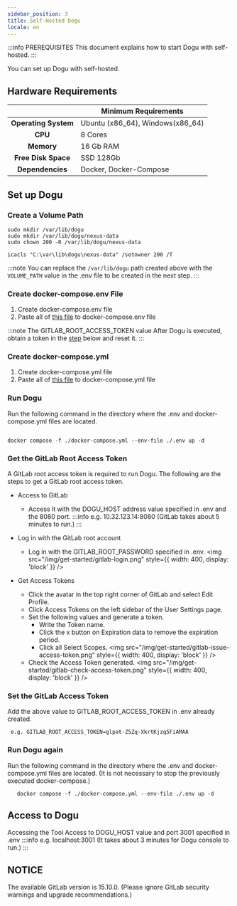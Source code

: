 ```yaml
---
sidebar_position: 3
title: Self-Hosted Dogu
locale: en
---
```



:::info PREREQUISITES
This document explains how to start Dogu with self-hosted.
:::

You can set up Dogu with self-hosted.

## Hardware Requirements

|                          | Minimum Requirements             |
| :----------------------: | -------------------------------- |
| <b>Operating System</b>  | Ubuntu (x86_64), Windows(x86_64) |
|       <b> CPU </b>       | 8 Cores                          |
|     <b> Memory </b>      | 16 Gb RAM                        |
| <b> Free Disk Space </b> | SSD 128Gb                        |
|  <b> Dependencies </b>   | Docker, Docker-Compose           |

## Set up Dogu

### Create a Volume Path

<Tabs groupId="os" defaultValue="linux">
<TabItem value="linux" label="Linux" default>

```
sudo mkdir /var/lib/dogu
sudo mkdir /var/lib/dogu/nexus-data
sudo chown 200 -R /var/lib/dogu/nexus-data
```

</TabItem>

<TabItem value="windows" label="Windows">

```
icacls "C:\var\lib\dogu\nexus-data" /setowner 200 /T
```

</TabItem>
</Tabs>

:::note
You can replace the `/var/lib/dogu` path created above with the `VOLUME_PATH` value in the .env file to be created in the next step.
:::

### Create docker-compose.env File

1. Create docker-compose.env file
2. Paste all of [this file](https://github.com/dogu-team/dogu/blob/main/docker-compose.env) to docker-compose.env file

:::note
The GITLAB_ROOT_ACCESS_TOKEN value
After Dogu is executed, obtain a token in the [step](/self-hosted/get-started#issuing-the-gitlab-root-access-token) below and reset it.
:::

### Create docker-compose.yml

1. Create docker-compose.yml file
2. Paste all of [this file](https://github.com/dogu-team/dogu/blob/main/docker-compose.yml) to docker-compose.yml file

### Run Dogu

Run the following command in the directory where the .env and docker-compose.yml files are located.

```

docker compose -f ./docker-compose.yml --env-file ./.env up -d

```

### Get the GitLab Root Access Token

A GitLab root access token is required to run Dogu.
The following are the steps to get a GitLab root access token.

- Access to GitLab

  - Access it with the DOGU_HOST address value specified in .env and the 8080 port.
    :::info
    e.g. 10.32.123.14:8080 (GitLab takes about 5 minutes to run.)
    :::

- Log in with the GitLab root account

  - Log in with the GITLAB_ROOT_PASSWORD specified in .env.
    <img
      src="/img/get-started/gitlab-login.png"
      style={{ width: 400, display: 'block' }}
    />

- Get Access Tokens
  - Click the avatar in the top right corner of GitLab and select Edit Profile.
  - Click Access Tokens on the left sidebar of the User Settings page.
  - Set the following values and generate a token.
    - Write the Token name.
    - Click the x button on Expiration data to remove the expiration period.
    - Click all Select Scopes.
      <img
        src="/img/get-started/gitlab-issue-access-token.png"
        style={{ width: 400, display: 'block' }}
      />
  - Check the Access Token generated.
    <img
      src="/img/get-started/gitlab-check-access-token.png"
      style={{ width: 400, display: 'block' }}
    />

### Set the GitLab Access Token

Add the above value to GITLAB_ROOT_ACCESS_TOKEN in .env already created.

```
 e.g. GITLAB_ROOT_ACCESS_TOKEN=glpat-Z5Zq-XkrtKjzq5FiAMAA
```

### Run Dogu again

Run the following command in the directory where the .env and docker-compose.yml files are located. (It is not necessary to stop the previously
executed docker-compose.)

```
   docker compose -f ./docker-compose.yml --env-file ./.env up -d
```

## Access to Dogu

Accessing the Tool Access to DOGU_HOST value and port 3001 specified in .env
:::info
e.g. localhost:3001 (It takes about 3 minutes for Dogu console to run.)
:::

## NOTICE

The available GitLab version is 15.10.0. (Please ignore GitLab security warnings and upgrade recommendations.)

